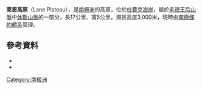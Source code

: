 {{coord|84|23|S|175|26|E|source:GNIS|display=title}}

'''萊恩高原'''（Lane Plateau），是[[南極洲|南極洲]]的高原，位於[[杜費克海岸|杜費克海岸]]，屬於[[毛德王后山脈|毛德王后山脈]]中[[休斯山脈|休斯山脈]]的一部分，長17公里、寬5公里，海拔高度3,000米，現時由[[南極條約體系|南極條約體系]]管理。

==參考資料==
*{{cite gnis|type=antarid|id=17683|name=Lane Plateau|accessdate=2013-05-29}}
*{{usgs-gazetteer|id=17683}}
{{DEFAULTSORT:Lane Plateau}}
{{DufekCoast-geo-stub}}
[[Category:南极洲|Category:南极洲]]